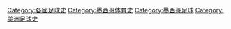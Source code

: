 [[Category:各國足球史|Category:各國足球史]]
[[Category:墨西哥体育史|Category:墨西哥体育史]]
[[Category:墨西哥足球|Category:墨西哥足球]]
[[Category:美洲足球史|Category:美洲足球史]]